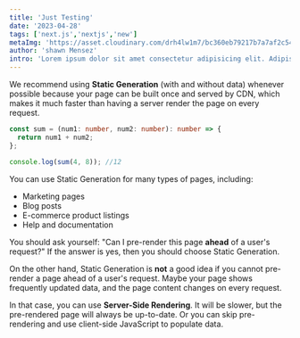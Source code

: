 ```yaml
---
title: 'Just Testing'
date: '2023-04-28'
tags: ['next.js','nextjs','new']
metaImg: 'https://asset.cloudinary.com/drh4lw1m7/bc360eb79217b7a7af2c54ca62447d2c' 
author: 'shawn Mensez'
intro: 'Lorem ipsum dolor sit amet consectetur adipisicing elit. Adipisci omnis illo aspernatur quia obcaecati veniam assumenda accusamus libero tempore similique optio ullam veritatis harum a inventore maxime, autem possimus. Vel!'
---
```


We recommend using **Static Generation** (with and without data) whenever possible because your page can be built once and served by CDN, which makes it much faster than having a server render the page on every request.

```ts
const sum = (num1: number, num2: number): number => {
  return num1 + num2;
};

console.log(sum(4, 8)); //12
```

You can use Static Generation for many types of pages, including:

- Marketing pages
- Blog posts
- E-commerce product listings
- Help and documentation

You should ask yourself: "Can I pre-render this page **ahead** of a user's request?" If the answer is yes, then you should choose Static Generation.

On the other hand, Static Generation is **not** a good idea if you cannot pre-render a page ahead of a user's request. Maybe your page shows frequently updated data, and the page content changes on every request.

In that case, you can use **Server-Side Rendering**. It will be slower, but the pre-rendered page will always be up-to-date. Or you can skip pre-rendering and use client-side JavaScript to populate data.
